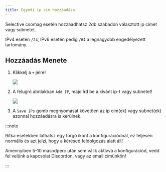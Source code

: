 ```yaml
---
title: Egyedi ip cím hozzáadása
---
```



Selective csomag esetén hozzáadhatsz 2db szabadon választott ip címet vagy subnetet.

IPv4 esetén `/24`, IPv6 esetén pedig `/64` a legnagyobb engedélyezett tartomány.

## Hozzáadás Menete

<Steps>

1. Klikkelj a `+` jelre!

	![](/assets/custom-ip1.png)

2. A felugró abnlakban `Add IP`, majd írd be a kívánt ip-t vagy subnetet!
	
	![](/assets/custom-ip2.png)

3. A `Save IPs` gomb megnyomását követően az ip cím(ek) vagy subnet(ek) azonnal hozzáadásra is kerülnek. 

</Steps>

:::note

Ritka esetekben láthatsz egy forgó ikont a konfigurációdnál, ez teljesen normális és azt jelzi, hogy a kérésed feldolgozás alatt áll!

Amennyiben 5-10 másodperc után sem válik aktívvá a konfigurációd, vedd fel velünk a kapcsolat Discordon, vagy az email címünkön!

:::